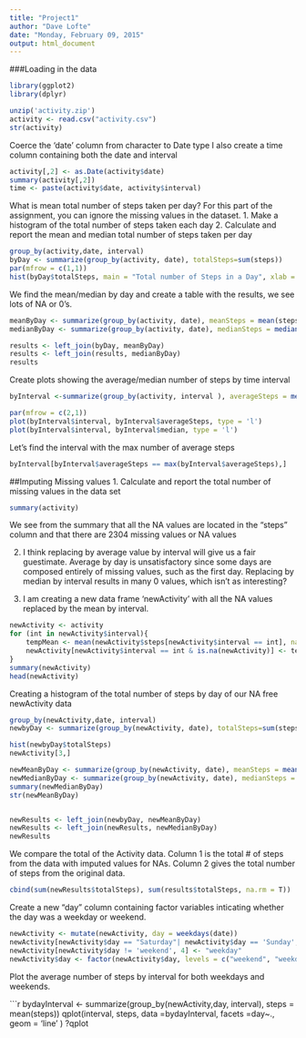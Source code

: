 ```yaml
---
title: "Project1"
author: "Dave Lofte"
date: "Monday, February 09, 2015"
output: html_document
---
```




###Loading in the data

```r


library(ggplot2)
library(dplyr)

unzip('activity.zip')
activity <- read.csv("activity.csv")
str(activity)
```

Coerce the 'date' column from character to Date type
I also create a time column containing both the date and interval
```r
activity[,2] <- as.Date(activity$date)
summary(activity[,2])
time <- paste(activity$date, activity$interval)
```

What is mean total number of steps taken per day?
For this part of the assignment, you can ignore the missing values in the dataset.
1. Make a histogram of the total number of steps taken each day
2. Calculate and report the mean and median total number of steps taken per day
```r
group_by(activity,date, interval)
byDay <- summarize(group_by(activity, date), totalSteps=sum(steps))
par(mfrow = c(1,1))
hist(byDay$totalSteps, main = "Total number of Steps in a Day", xlab = "Steps in a day")

```

We find the mean/median by day and create a table with the results, we see lots of NA or 0's.

```r
meanByDay <- summarize(group_by(activity, date), meanSteps = mean(steps)) 
medianByDay <- summarize(group_by(activity, date), medianSteps = median(steps)) 

results <- left_join(byDay, meanByDay)
results <- left_join(results, medianByDay)
results
```

Create plots showing the average/median number of steps by time interval
```r
byInterval <-summarize(group_by(activity, interval ), averageSteps = mean(steps, na.rm = T), median = median(steps, na.rm = T))

par(mfrow = c(2,1))
plot(byInterval$interval, byInterval$averageSteps, type = 'l')
plot(byInterval$interval, byInterval$median, type = 'l')
```

Let's find the interval with the max number of average steps
```r
byInterval[byInterval$averageSteps == max(byInterval$averageSteps),]

```


##Imputing Missing values
1. Calculate and report the total number of missing values in the data set
```r
summary(activity)
```
We see from the summary that all the NA values are located in the "steps" column
and that there are 2304 missing values or NA values

2.  I think replacing by average value
by interval will give us a fair guestimate.  Average by day is unsatisfactory since
some days are composed entirely of missing values, such as the first day.  Replacing
by median by interval results in many 0 values, which isn't as interesting?

3. I am creating a new data frame 'newActivity' with all the NA values replaced by the mean by interval.
```r

newActivity <- activity
for (int in newActivity$interval){
    tempMean <- mean(newActivity$steps[newActivity$interval == int], na.rm=T)
    newActivity[newActivity$interval == int & is.na(newActivity)] <- tempMean
}
summary(newActivity)
head(newActivity)

```

Creating a histogram of the total number of steps by day of our NA free newActivity data
```r
group_by(newActivity,date, interval)
newbyDay <- summarize(group_by(newActivity, date), totalSteps=sum(steps))

hist(newbyDay$totalSteps)
newActivity[3,]
```


```r
newMeanByDay <- summarize(group_by(newActivity, date), meanSteps = mean(steps)) 
newMedianByDay <- summarize(group_by(newActivity, date), medianSteps = median(steps)) 
summary(newMedianByDay)
str(newMeanByDay)


newResults <- left_join(newbyDay, newMeanByDay)
newResults <- left_join(newResults, newMedianByDay)
newResults
```

We compare the total of the Activity data.  Column 1 is the total # of steps from the data with imputed values for NAs.
Column 2 gives the total number of steps from the original data.
```r
cbind(sum(newResults$totalSteps), sum(results$totalSteps, na.rm = T))
```

Create a new "day" column containing factor variables inticating whether the day was a weekday or weekend.

```r
newActivity <- mutate(newActivity, day = weekdays(date))
newActivity[newActivity$day == "Saturday"| newActivity$day == 'Sunday',4] <- 'weekend'
newActivity[newActivity$day != 'weekend', 4] <- "weekday"
newActivity$day <- factor(newActivity$day, levels = c("weekend", "weekday"))
```

Plot the average number of steps by interval for both weekdays and weekends.

```r
bydayInterval <- summarize(group_by(newActivity,day, interval), steps = mean(steps))
qplot(interval, steps, data =bydayInterval, facets =day~., geom = 'line' )
?qplot
